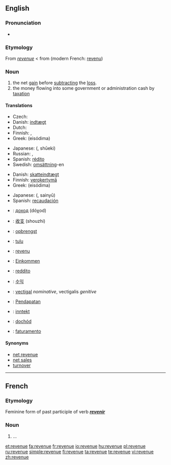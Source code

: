 ==English==

===Pronunciation===
* {{audio|en-us-revenue.ogg|Audio (US)}}

===Etymology===
From {{etyl|frm}} ''[[#French|revenue]]'' < from {{etyl|fro}} (modern French: [[revenu]])

===Noun===
{{wikipedia}}
{{en-noun}}

# the net [[gain]] before [[subtract]]ing the [[loss]].
# the money flowing into some government or administration cash by [[taxation]]

====Translations====
{{trans-top|net gain before subtracting the loss}}
* Czech: {{t-|cs|výnos|m}}
* Danish: [[indtægt]] {{c}}
* Dutch: {{t-|nl|omzet|m}}
* Finnish: {{t+|fi|tulot}}, {{t+|fi|liikevaihto}}
* Greek: {{t|el|εισόδημα|n|sc=Grek}} (eisódima)
{{trans-mid}}
* Japanese: {{Jpan|[[収益]]}} ({{Jpan|[[しゅうえき]]}}, shūeki)
* Russian: {{t+|ru|доход|m|tr=doχód|sc=Cyrl}}, {{t+|ru|выручка|f|tr=výručka|sc=Cyrl}}
* Spanish: [[rédito]]
* Swedish: [[omsättning]]-en
{{trans-bottom}}

{{trans-top|money flowing into some government or administration cash by taxation}}
* Danish: [[skatteindtægt]] {{c}}
* Finnish: [[verokertymä]]
* Greek: {{t|el|εισόδημα|n|sc=Grek}} (eisódima)
{{trans-mid}}
* Japanese: {{Jpan|[[歳入]]}} ({{Jpan|[[さいにゅう]]}}, sainyū)
* Spanish: [[recaudación]]
{{trans-bottom}}

{{checktrans-top}}
* {{ttbc|Bulgarian}}: [[доход]] (dóχod) {{m}}
* {{ttbc|Chinese}}: [[收支]] (shouzhi)
* {{ttbc|Dutch}}: [[opbrengst]]
* {{ttbc|Estonian}}: [[tulu]]
* {{ttbc|French}}: [[revenu]]
* {{ttbc|German}}: [[Einkommen]]
* {{ttbc|Italian}}: [[reddito]]
{{trans-mid}}
* {{ttbc|Korean}}: [[수익]]
* {{ttbc|Latin}}: [[vectigal]] ''nominative'', vectigalis ''genitive''
* {{ttbc|Malay}}: [[Pendapatan]]
* {{ttbc|Norwegian}}: [[inntekt]]
* {{ttbc|Polish}}: [[dochód]]
* {{ttbc|Portuguese}}: [[faturamento]]
{{trans-bottom}}

====Synonyms====
* [[net revenue]]
* [[net sales]]
* [[turnover]]

----

==French==

===Etymology===
Feminine form of past participle of verb '''''[[revenir]]'''''

===Noun===
{{fr-noun|f}}

# ...

[[et:revenue]]
[[fa:revenue]]
[[fr:revenue]]
[[io:revenue]]
[[hu:revenue]]
[[pl:revenue]]
[[ru:revenue]]
[[simple:revenue]]
[[fi:revenue]]
[[ta:revenue]]
[[te:revenue]]
[[vi:revenue]]
[[zh:revenue]]